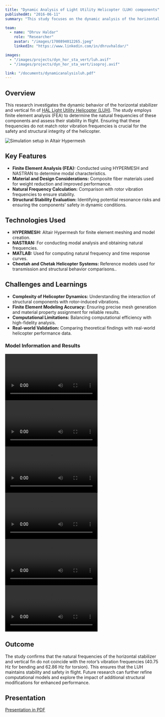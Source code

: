 ```yaml
---
title: "Dynamic Analysis of Light Utility Helicopter (LUH) components"
publishedAt: "2016-06-11"
summary: "This study focuses on the dynamic analysis of the horizontal stabilizer and vertical fin of a Light Utility Helicopter (LUH) using finite element methods. The research aims to determine natural frequencies to ensure stability and safety in flight."

team:
  - name: "Dhruv Haldar"
    role: "Researcher"
    avatar: "/images/1700894012265.jpeg"
    linkedIn: "https://www.linkedin.com/in/dhruvhaldar/"

images:
  - "/images/projects/dyn_hor_sta_vert/luh.avif"  
  - "/images/projects/dyn_hor_sta_vert/isoproj.avif"

link: "/documents/dynamicanalysisluh.pdf"
---
```


## Overview

This research investigates the dynamic behavior of the horizontal stabilizer and vertical fin of [HAL Light Utility Helicopter (LUH)](https://en.wikipedia.org/wiki/HAL_Light_Utility_Helicopter). The study employs finite element analysis (FEA) to determine the natural frequencies of these components and assess their stability in flight. Ensuring that these frequencies do not match rotor vibration frequencies is crucial for the safety and structural integrity of the helicopter.

![Simulation setup in Altair Hypermesh](/images/projects/dyn_hor_sta_vert/isoproj.avif)

## Key Features

- **Finite Element Analysis (FEA):** Conducted using HYPERMESH and NASTRAN to determine modal characteristics.
- **Material and Design Considerations:** Composite fiber materials used for weight reduction and improved performance.
- **Natural Frequency Calculation:** Comparison with rotor vibration frequencies to ensure stability.
- **Structural Stability Evaluation:** Identifying potential resonance risks and ensuring the components' safety in dynamic conditions.

## Technologies Used

- **HYPERMESH:** Altair Hypermesh for finite element meshing and model creation.
- **NASTRAN:** For conducting modal analysis and obtaining natural frequencies.
- **MATLAB:** Used for computing natural frequency and time response curves.
- **Cheetah and Chetak Helicopter Systems:** Reference models used for transmission and structural behavior comparisons..

## Challenges and Learnings

- **Complexity of Helicopter Dynamics:** Understanding the interaction of structural components with rotor-induced vibrations.
- **Finite Element Modeling Accuracy:** Ensuring precise mesh generation and material property assignment for reliable results.
- **Computational Limitations:** Balancing computational efficiency with high-fidelity analysis.
- **Real-world Validation:** Comparing theoretical findings with real-world helicopter performance data.

### Model Information and Results
<video autoplay controls>
  <source src="/images/projects/dyn_hor_sta_vert/media1.webm" type="video/webm" />
  Your browser does not support the video tag.
</video>
<video autoplay controls>
  <source src="/images/projects/dyn_hor_sta_vert/media2.webm" type="video/webm" />
</video>
<video autoplay controls>
  <source src="/images/projects/dyn_hor_sta_vert/media3.webm" type="video/webm" />
</video>
<video autoplay controls>
  <source src="/images/projects/dyn_hor_sta_vert/media4.webm" type="video/webm" />
</video>
<video autoplay controls>
  <source src="/images/projects/dyn_hor_sta_vert/media5.webm" type="video/webm" />
  </video>
<video autoplay controls>
  <source src="/images/projects/dyn_hor_sta_vert/media6.webm" type="video/webm" />
</video>

## Outcome

The study confirms that the natural frequencies of the horizontal stabilizer and vertical fin do not coincide with the rotor’s vibration frequencies (40.75 Hz for bending and 62.86 Hz for torsion). This ensures that the LUH maintains stability and safety in flight. Future research can further refine computational models and explore the impact of additional structural modifications for enhanced performance.

## Presentation
[Presentation in PDF](https://dhruvhaldar.vercel.app/documents/DynamicAnalysisofHorizontalStabilizerandVerticalFinppt.pdf)